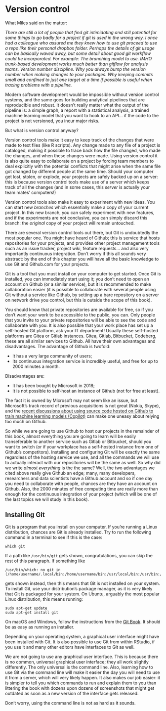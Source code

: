 # Version control

What Miles said on the matter:

*There are still a lot of people that find git intimidating and still potential for some things to
go badly for a project if git is used in the wrong way. I once had a colleague who assured me they
knew how to use git proceed to use a repo like their personal dropbox folder. Perhaps the details
of git usage can be basically waved away, but some detail about good git workflow could be
incorporated. For example: The branching model to use. IMHO trunk-based development works much
better than gitflow for analysis teams. Version number discipline. Why you always bump the version
number when making changes to your packages. Why keeping commits small and confined to just one
target at a time if possible is useful when tracing problems with a pipeline.*

Modern software development would be impossible without version control systems, and the same
goes for building analytical pipelines that are reproducible and robust. It doesn’t really
matter what the output of the pipeline is: a simple graph, a report with a statistical analysis,
a trained machine learning model that you want to hook to an API... if the code to the project
is not versioned, you incur major risks.

But what is version control anyway?

Version control tools make it easy to keep track of the changes that were made to text files (like
R scripts). Any change made to any file of a project is cataloged, making it possible to trace
back how the file changed, who made the changes, and when these changes were made. Using version
control it is also quite easy to collaborate on a project by forcing team members to deal
explicitly with the potential conflicts that might arise when the same file got changed by
different people at the same time. Should your computer get lost, stolen, or explode, your projects
are safely backed up on a server: this is because version control tools make use of a server which
keeps track of all the changes (and in some cases, this *server* is actually your team mates’
computers!)

Version control tools also make it easy to experiment with new ideas. You can start new *branches*
which essentially make a copy of your current project. In this new branch, you can safely experiment 
with new features, and if the experiments are not conclusive, you can simply discard this branch: the
*original* copy of your project will remain untouched.

There are several version control tools out there, but Git is undoubtedly the most popular one. You
might have heard of Github; this is service that hosts repositories for your projects, and provides
other project management tools such as an issue tracker, project wiki, feature requests... and also
very importantly continuous integration. Don’t worry if this all sounds very abstract: by the end
of this chapter you will have all the basic knowledge to use Git and Github.com for your projects.

Git is a tool that you must install on your computer to get started. Once Git is installed, you can
immediately start using it; you don’t need to open an account on Github (or a similar service), but
it is recommended to make collaboration easier (it is possible to collaborate with several people
using Git without a service like Github, by setting up a bare repository on a server on network
drive you control, but this is outside the scope of this book).

You should know that private repositories are available for free, so if you don’t want your work to
be accessible to the public, you can. Only people that you invite to your private repositories will
be able to see the code and collaborate with you. It is also possible that your work place has set 
up a self-hosted Git platform, ask your IT department! Usually these self-hosted platforms are 
Gitea or Gitlab instances. Gitea, Gitlab, Bitbucket, Codeberg, these are all similar services
to Github. All have their own advantages and disadvantages. The advantage of Github is twofold:

- It has a very large community of users;
- Its continuous integration service is incredibly useful, and free for up to 2000 minutes a month.

Disadvantages are:

- It has been bought by Microsoft in 2018;
- It is not possible to self-host an instance of Github (not for free at least).

The fact it is owned by Microsoft may not seem like an issue, but Microsoft’s track record of
previous acquisitions is not great (Nokia, Skype), and the [recent discussions about using source
code hosted on Github to train machine learning
models (Copilot)](https://web.archive.org/web/20230130103241/https://www.theverge.com/2021/7/7/22561180/github-copilot-legal-copyright-fair-use-public-code)
can make one uneasy about relying too much on Github.

So while we are going to use Github to host our projects in the remainder of this book, almost
everything you are going to learn will be easily transeferable to another service such as Gitlab or
Bitbucket, should you want to switch (or if your workplace has a self-hosted instance from one of
Github’s competitors). Installing and configuring Git will be exactly the same regardless of the
hosting service we use, and all the commands we will use to actually interact with our repositories
will be the same as well. So why did we write *almost everything* is the the same? Well, the two
advantages we cited above really give Github an edge; many, many developers, researchers and data
scientists have a Github account and so if one day you need to collaborate with people, chances are
they have an account on Github. Also, the 2000 minutes of free computing time are really more than
enough for the continuous integration of your project (which will be one of the last topics we will
study in this book).

## Installing Git

Git is a program that you install on your computer. If you’re running a Linux distribution, chances
are Git is already installed. Try to run the following command in a terminal to see if this is the
case:

```
which git
```

If a path like `/usr/bin/git` gets shown, congratulations, you can skip the rest of this 
paragraph. If something like 

```
/usr/bin/which: no git in (/home/username/.local/bin:/home/username/bin:/usr/local/bin:/usr/bin:/usr/local/sbin:/usr/sbin)
```

gets shown instead, then this means that Git is not installed on your system. To install Git,
use your distribution’s package manager, as it is very likely that Git is packaged for your system.
On Ubuntu, arguably the most popular Linux distribution, this means running:

```
sudo apt-get update
sudo apt-get install git
```

On macOS and Windows, follow the instructions from the 
[Git Book](https://git-scm.com/book/en/v2/Getting-Started-Installing-Git). It should be as easy
as running an installer.

Depending on your operating system, a graphical user interface might have been installed with Git.
It is also possible to use Git from within RStudio, if you use it and many other editors have
interfaces to Git as well. 

We are not going to use any graphical user interface. This is because there is no common, universal
graphical user interface; they all work slightly differently. The only universal is the command line.
Also, learning how to use Git via the command line will make it easier the day you will need to use
it from a server, which will very likely happen. It also makes our job easier: it is simpler to 
tell you which commands to run and explain them to you than littering the book with dozens upon dozens
of screenshots that might get outdated as soon as a new version of the interface gets released.

Don’t worry, using the command line is not as hard as it sounds.
